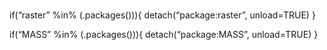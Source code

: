 ###
if("raster" %in% (.packages())){
  detach("package:raster", unload=TRUE) 
}

if("MASS" %in% (.packages())){
  detach("package:MASS", unload=TRUE) 
}
